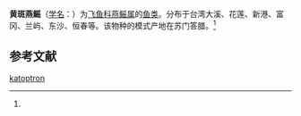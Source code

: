 {{Speciesbox
| name = 黄斑燕鳐
| status = 
| status_system = 
| image = 
| genus = Cypselurus
| species = katoptron
| authority = (Bleeker, 1866)<ref name='id6733'>{{cite web| url =http://www.bioinfo.cn/db05/BjdwSpecies.php?action=view&id=6733| title =黄斑燕鳐| work =《中国动物物种编目数据库》| publisher =中国科学院微生物研究所| author =中国科学院动物研究所| accessdate =2009-04-11| deadurl =yes| archiveurl =https://web.archive.org/web/20160305103649/http://www.bioinfo.cn/db05/BjdwSpecies.php?action=view&id=6733| archivedate =2016-03-05}}</ref>
}}

'''黄斑燕鳐'''（[[学名|学名]]：{{lang|la|''Cypselurus katoptron''}}）为[[飞鱼科|飞鱼科]][[燕鳐属|燕鳐属]]的[[鱼类|鱼类]]。分布于台湾大溪、花莲、新港、富冈、兰屿、东沙、恒春等。该物种的模式产地在苏门答腊。<ref name='id6733'/>

== 参考文献 ==
{{reflist}}

{{Wikispecies|Cypselurus katoptron}}
{{Taxonbar|from=Q11177564}}

[[Category:燕鳐属|katoptron]]


{{鱼类小作品}}